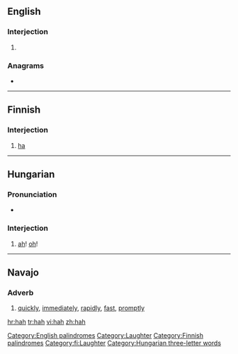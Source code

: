 {{also|häh}}
==English==

===Interjection===
{{en-interj}}

# {{alternative form of|[[ha]]}}

===Anagrams===
* {{alphagram|[[ahh#English|ahh]]}} 

[[Category:English palindromes]]
[[Category:Laughter]]

----

==Finnish==

===Interjection===
{{infl|fi|interjection}}

# [[ha]]

[[Category:Finnish palindromes]]
[[Category:fi:Laughter]]

----

==Hungarian==

===Pronunciation===
* {{IPA|/ˈhɒh/|lang=hu}}

===Interjection===
{{infl|hu|interjection}}

# {{poetic|lang=hu}} [[ah]]! [[oh]]!

[[Category:Hungarian three-letter words]]

----

==Navajo==

===Adverb===
{{infl|nv|adverb}}

# [[quickly]], [[immediately]], [[rapidly]], [[fast]], [[promptly]]

[[hr:hah]]
[[tr:hah]]
[[vi:hah]]
[[zh:hah]]